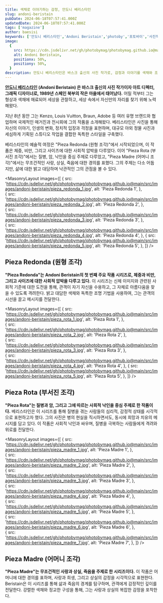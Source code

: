```yaml
---
title: 색채로 이야기하는 감정, 안도니 베리스타인
slug: andoni-beristain
pubDate: 2024-06-18T07:57:41.000Z
updatedDate: 2024-06-18T07:57:41.000Z
tags: ['magazine']
author: baesisi
keywords: ['안도니 베리스타인','Andoni Beristain','photoby','포토바이','사진작가','photography']
image:
  {
    src: https://cdn.jsdelivr.net/gh/photobymag/photobymag.github.io@main/src/images/andoni-beristain/pieza_redonda_1.jpg,
    alt: Andoni Beristain,
    positionx: 50%,
    positiony: 50%,
  }
description: 안도니 베리스타인은 바스크 출신의 사진 작가로, 감정과 이야기를 색채와 조명으로 표현한다. 그의 대표작인 Pieza Redonda, Pieza Rota, Pieza Madre는 체중, 질병, 사랑과 상실을 다루며, 독창적이고 감동적인 시각적 예술을 제공한다.
---
```


**[안도니 베리스타인](https://andoniberistain.com/?utm_source=referral&utm_medium=website&utm_campign=photoby_xyz) (Andoni Beristain) 은 바스크 출신의 사진 작가이자 아트 디렉터, 그래픽 디자이너로, 1989년 스페인 북부의 작은 마을에서 태어났다.** 
어릴 적부터 그는 형상과 색채에 매료되어 세상을 관찰하고, 세상 속에서 자신만의 자리를 찾기 위해 노력해왔다. 

지난 8년 동안 그는 Kenzo, Louis Vuitton, Braun, Adobe 등 여러 유명 브랜드와 협업하며 국제적인 매거진과 전시회에 그의 작품을 소개해왔다. 
베리스타인은 사진을 통해 자신의 이야기, 인생의 변화, 정치적 입장과 걱정을 표현하며, 대규모 야외 정물 사진과 세심하게 기획된 스튜디오 작업을 결합한 독특한 스타일을 구축했다.

베리스타인의 예술적 여정은 "Pieza Redonda (원형 조각)"에서 시작되었으며, 이 작품은 체중, 비만, 그리고 사이즈에 대한 사회적 압박을 다루었다. 
이어 "Pieza Rota (부서진 조각)"에서는 질병, 암, 낙인을 중심 주제로 다루었고, 
"Pieza Madre (어머니 조각)"에서는 무조건적인 사랑, 상실, 죽음에 대한 경의를 표했다. 
그의 주제는 다소 어둡지만, 삶에 대한 밝고 대담하며 낙관적인 그의 관점을 볼 수 있다.  


<MasonryLayout
  images={[
    {
      src: 'https://cdn.jsdelivr.net/gh/photobymag/photobymag.github.io@main/src/images/andoni-beristain/pieza_redonda_1.jpg',
      alt: 'Pieza Redonda 1',
    },    
    {
      src: 'https://cdn.jsdelivr.net/gh/photobymag/photobymag.github.io@main/src/images/andoni-beristain/pieza_redonda_2.jpg',
      alt: 'Pieza Redonda 2',
    },    
    {
      src: 'https://cdn.jsdelivr.net/gh/photobymag/photobymag.github.io@main/src/images/andoni-beristain/pieza_redonda_3.jpg',
      alt: 'Pieza Redonda 3',
    },    
    {
      src: 'https://cdn.jsdelivr.net/gh/photobymag/photobymag.github.io@main/src/images/andoni-beristain/pieza_redonda_4.jpg',
      alt: 'Pieza Redonda 4',
    },
    {
      src: 'https://cdn.jsdelivr.net/gh/photobymag/photobymag.github.io@main/src/images/andoni-beristain/pieza_redonda_5.jpg',
      alt: 'Pieza Redonda 5',
    },
  ]}
/>

## Pieza Redonda (원형 조각)
**"Pieza Redonda"는 Andoni Beristain의 첫 번째 주요 작품 시리즈로, 체중과 비만, 그리고 사이즈에 대한 사회적 압박을 다루고 있다.** 
이 시리즈는 신체 이미지와 관련된 사회적 기준에 대한 도전을 통해, 관객이 자기 자신을 수용하고, 그 자체로 아름다움을 찾을 수 있도록 격려한다. 
밝고 대담한 색채와 독특한 조명 기법을 사용하여, 그는 관객의 시선을 끌고 메시지를 전달한다.



<MasonryLayout
  images={[
    {
      src: 'https://cdn.jsdelivr.net/gh/photobymag/photobymag.github.io@main/src/images/andoni-beristain/pieza_rota_1.jpg',
      alt: 'Pieza Rota 1',
    },    
    {
      src: 'https://cdn.jsdelivr.net/gh/photobymag/photobymag.github.io@main/src/images/andoni-beristain/pieza_rota_2.jpg',
      alt: 'Pieza Rota 2',
    },    
    {
      src: 'https://cdn.jsdelivr.net/gh/photobymag/photobymag.github.io@main/src/images/andoni-beristain/pieza_rota_3.jpg',
      alt: 'Pieza Rota 3',
    },    
    {
      src: 'https://cdn.jsdelivr.net/gh/photobymag/photobymag.github.io@main/src/images/andoni-beristain/pieza_rota_4.jpg',
      alt: 'Pieza Rota 4',
    },
    {
      src: 'https://cdn.jsdelivr.net/gh/photobymag/photobymag.github.io@main/src/images/andoni-beristain/pieza_rota_5.jpg',
      alt: 'Pieza Rota 5',
    },
  ]}
/>

## Pieza Rota (부서진 조각)
**"Pieza Rota"는 질병과 암, 그리고 그에 따르는 사회적 낙인을 중심 주제로 한 작품이다.**
베리스타인은 이 시리즈를 통해 질병을 겪는 사람들의 심리적, 감정적 상태를 시각적으로 표현하고자 했다. 
그의 사진은 병의 현실을 직시하면서도, 동시에 희망과 치유의 메시지를 담고 있다. 
이 작품은 사회적 낙인과 싸우며, 질병을 극복하는 사람들에게 격려와 위로를 전달한다.



<MasonryLayout
  images={[
    {
      src: 'https://cdn.jsdelivr.net/gh/photobymag/photobymag.github.io@main/src/images/andoni-beristain/pieza_madre_1.jpg',
      alt: 'Pieza Madre 1',
    },    
    {
      src: 'https://cdn.jsdelivr.net/gh/photobymag/photobymag.github.io@main/src/images/andoni-beristain/pieza_madre_2.jpg',
      alt: 'Pieza Madre 2',
    },     
    {
      src: 'https://cdn.jsdelivr.net/gh/photobymag/photobymag.github.io@main/src/images/andoni-beristain/pieza_madre_3.jpg',
      alt: 'Pieza Madre 3',
    },     
    {
      src: 'https://cdn.jsdelivr.net/gh/photobymag/photobymag.github.io@main/src/images/andoni-beristain/pieza_madre_4.jpg',
      alt: 'Pieza Madre 4',
    },     
    {
      src: 'https://cdn.jsdelivr.net/gh/photobymag/photobymag.github.io@main/src/images/andoni-beristain/pieza_madre_5.jpg',
      alt: 'Pieza Madre 5',
    },     
    {
      src: 'https://cdn.jsdelivr.net/gh/photobymag/photobymag.github.io@main/src/images/andoni-beristain/pieza_madre_6.jpg',
      alt: 'Pieza Madre 6',
    },     
    {
      src: 'https://cdn.jsdelivr.net/gh/photobymag/photobymag.github.io@main/src/images/andoni-beristain/pieza_madre_7.jpg',
      alt: 'Pieza Madre 7',
    }, 
  ]}
/>

## Pieza Madre (어머니 조각)
**"Pieza Madre"는 무조건적인 사랑과 상실, 죽음을 주제로 한 시리즈이다.**
이 작품은 어머니에 대한 경의를 표하며, 사랑과 희생, 그리고 상실의 감정을 시각적으로 표현한다. 
Beristain은 이 시리즈를 통해 삶과 죽음의 경계를 탐구하며, 관객에게 감정적인 깊이를 전달한다. 
강렬한 색채와 정교한 구성을 통해, 그는 사랑과 상실의 복잡한 감정을 포착한다.
